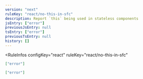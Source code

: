 ```yaml
---
version: "next"
ruleKey: "react/no-this-in-sfc"
description: Report `this` being used in stateless components
jsEntry: ["error"]
previousJsEntry: null
tsEntry: ["error"]
previousTsEntry: null
history: []
---
```


<RuleInfos 
  configKey="react" 
  ruleKey="react/no-this-in-sfc" 
>

```json
["error"]
```

```json
["error"]
```

</RuleInfos>
